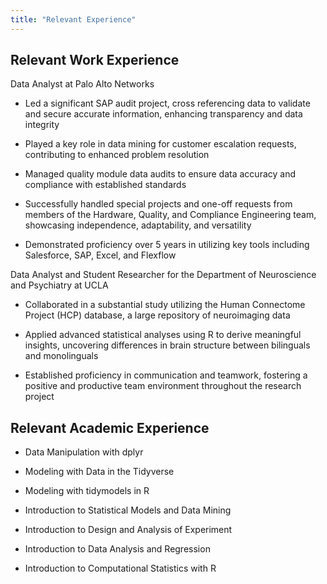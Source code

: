 ```yaml
---
title: "Relevant Experience"
---
```


## Relevant Work Experience 

Data Analyst at Palo Alto Networks 

- Led a significant SAP audit project, cross referencing data to validate and secure accurate information, enhancing transparency and data integrity

- Played a key role in data mining for customer escalation requests, contributing to enhanced problem resolution
- Managed quality module data audits to ensure data accuracy and compliance with established standards

- Successfully handled special projects and one-off requests from members of the Hardware, Quality, and Compliance Engineering team, showcasing independence, adaptability, and versatility

- Demonstrated proficiency over 5 years in utilizing key tools including Salesforce, SAP, Excel, and Flexflow

Data Analyst and Student Researcher for the Department of Neuroscience and Psychiatry at UCLA 

- Collaborated in a substantial study utilizing the Human Connectome Project (HCP) database, a large repository of neuroimaging data

- Applied advanced statistical analyses using R to derive meaningful insights, uncovering differences in brain structure between bilinguals and monolinguals

- Established proficiency in communication and teamwork, fostering a positive and productive team environment throughout the research project

## Relevant Academic Experience 

- Data Manipulation with dplyr

- Modeling with Data in the Tidyverse

- Modeling with tidymodels in R

- Introduction to Statistical Models and Data Mining

- Introduction to Design and Analysis of Experiment 

- Introduction to Data Analysis and Regression

- Introduction to Computational Statistics with R

